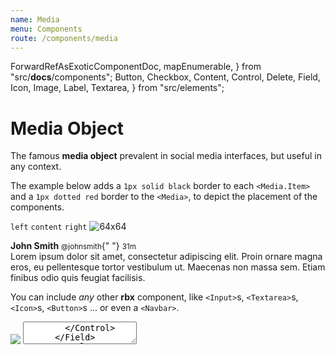 ```yaml
---
name: Media
menu: Components
route: /components/media
---
```



  ForwardRefAsExoticComponentDoc,
  mapEnumerable,
} from "src/__docs__/components";
  Button,
  Checkbox,
  Content,
  Control,
  Delete,
  Field,
  Icon,
  Image,
  Label,
  Textarea,
} from "src/elements";

# Media Object

The famous **media object** prevalent in social media interfaces, but useful in any context.

The example below adds a `1px solid black` border to each `<Media.Item>` and a `1px dotted red` border to the `<Media>`, to depict the placement of the components.

<Playground>
  <Media style={{ border: "1px dotted red" }}>
    <Media.Item align="left" style={{ border: "1px solid black" }}>
      <code>left</code>
    </Media.Item>
    <Media.Item align="content" style={{ border: "1px solid black" }}>
      <code>content</code>
    </Media.Item>
    <Media.Item align="right" style={{ border: "1px solid black" }}>
      <code>right</code>
    </Media.Item>
  </Media>
</Playground>

<Playground>
  <Media>
    <Media.Item as="figure" align="left">
      <Image.Container as="p" size={64}>
        <Image
          alt="64x64"
          src="https://bulma.io/images/placeholders/128x128.png"
        />
      </Image.Container>
    </Media.Item>
    <Media.Item align="content">
      <Content>
        <p>
          <strong>John Smith</strong> <small>@johnsmith</small>{" "}
          <small>31m</small>
          <br />
          Lorem ipsum dolor sit amet, consectetur adipiscing elit. Proin ornare
          magna eros, eu pellentesque tortor vestibulum ut. Maecenas non massa
          sem. Etiam finibus odio quis feugiat facilisis.
        </p>
      </Content>
      <Level breakpoint="mobile">
        <Level.Item align="left">
          <Level.Item as="a">
            <Icon size="small">
              <FontAwesomeIcon icon={faReply} />
            </Icon>
          </Level.Item>
          <Level.Item as="a">
            <Icon size="small">
              <FontAwesomeIcon icon={faRetweet} />
            </Icon>
          </Level.Item>
          <Level.Item as="a">
            <Icon size="small">
              <FontAwesomeIcon icon={faHeart} />
            </Icon>
          </Level.Item>
        </Level.Item>
      </Level>
    </Media.Item>
    <Media.Item align="right">
      <Delete />
    </Media.Item>
  </Media>
</Playground>

You can include _any_ other **rbx** component, like `<Input>`s, `<Textarea>`s, `<Icon>`s, `<Button>`s ... or even a `<Navbar>`.

<Playground>
  <Media>
    <Media.Item as="figure" align="left">
      <Image.Container as="p" size={64}>
        <Image src="https://bulma.io/images/placeholders/128x128.png" />
      </Image.Container>
    </Media.Item>
    <Media.Item align="content">
      <Field>
        <Control>
          <Textarea placeholder="Add a comment..." />
        </Control>
      </Field>
      <Level>
        <Level.Item align="left">
          <Level.Item>
            <Button color="info" type="submit">
              Submit
            </Button>
          </Level.Item>
        </Level.Item>
        <Level.Item align="right">
          <Level.Item>
            <Label>
              <Checkbox /> Press enter to submit
            </Label>
          </Level.Item>
        </Level.Item>
      </Level>
    </Media.Item>
  </Media>
</Playground>

### Nesting

You can nest `<Media>` objects up to 3 levels deep (without extending Bulma's SASS).

<Playground>
  <Media as="article">
    <Media.Item align="left">
      <Image.Container as="p" size={64}>
        <Image src="https://bulma.io/images/placeholders/128x128.png" />
      </Image.Container>
    </Media.Item>
    <Media.Item align="content">
      <Content>
        <p>
          <strong>Barbara Middleton</strong>
          <br />
          Lorem ipsum dolor sit amet, consectetur adipiscing elit. Duis
          porta eros lacus, nec ultricies elit blandit non. Suspendisse
          pellentesque mauris sit amet dolor blandit rutrum. Nunc in tempus
          turpis.
          <br />
          <small>
            <a href="#like">Like</a> · <a href="#reply">Reply</a> · 3 hrs
          </small>
        </p>
      </Content>

      <Media>
        <Media.Item align="left">
          <Image.Container as="p" size={48}>
            <Image src="https://bulma.io/images/placeholders/128x128.png" />
          </Image.Container>
        </Media.Item>
        <Media.Item align="content">
          <Content>
            <p>
              <strong>Sean Brown</strong>
              <br />
              Donec sollicitudin urna eget eros malesuada sagittis.
              Pellentesque habitant morbi tristique senectus et netus et
              malesuada fames ac turpis egestas. Aliquam blandit nisl a
              nulla sagittis, a lobortis leo feugiat.
              <br />
              <small>
                <a href="#like">Like</a> · <a href="#reply">Reply</a> · 2
                hrs
              </small>
            </p>
          </Content>
          <Media>
            Vivamus quis semper metus, non tincidunt dolor. Vivamus in mi eu
            lorem cursus ullamcorper sit amet nec massa.
          </Media>
          <Media>
            Morbi vitae diam et purus tincidunt porttitor vel vitae augue.
            Praesent malesuada metus sed pharetra euismod. Cras tellus odio,
            tincidunt iaculis diam non, porta aliquet tortor.
          </Media>
        </Media.Item>
      </Media>

      <Media>
        <Media.Item align="left">
          <Image.Container as="p" size={48}>
            <Image src="https://bulma.io/images/placeholders/96x96.png" />
          </Image.Container>
        </Media.Item>
        <Media.Item align="content">
          <Content>
            <p>
              <strong>Kayli Eunice </strong>
              <br />
              Sed convallis scelerisque mauris, non pulvinar nunc mattis
              vel. Maecenas varius felis sit amet magna vestibulum euismod
              malesuada cursus libero. Vestibulum ante ipsum primis in
              faucibus orci luctus et ultrices posuere cubilia Curae;
              Phasellus lacinia non nisl id feugiat.
              <br />
              <small>
                <a href="#like">Like</a> · <a href="#reply">Reply</a> · 2
                hrs
              </small>
            </p>
          </Content>
        </Media.Item>
      </Media>
    </Media.Item>

  </Media>

  <Media as="article">
    <Media.Item align="left">
      <Image.Container as="p" size={64}>
        <Image src="https://bulma.io/images/placeholders/128x128.png" />
      </Image.Container>
    </Media.Item>
    <Media.Item align="content">
      <Field>
        <Control as="p">
          <Textarea placeholder="Add a comment..." />
        </Control>
      </Field>
      <Field>
        <Control as="p">
          <Button>Post comment</Button>
        </Control>
      </Field>
    </Media.Item>
  </Media>
</Playground>

## API

<ForwardRefAsExoticComponentDoc
  component={Media}
  docPath="/components/media-object"
/>

<ForwardRefAsExoticComponentDoc
  component={Media.Item}
  customize
  docPath="/components/media-object"
  props={{
    align: {
      description: "change the position of the item inside the media container",
      typeName: "string (literal)",
      typeTip: mapEnumerable(MEDIA_ITEM_DEFAULTS.alignments),
    },
  }}
/>
